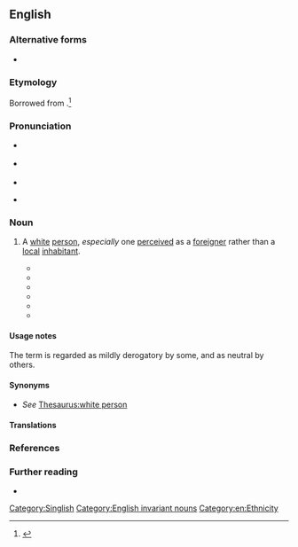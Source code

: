 ==English==
{{was wotd|2018|August|9}}

===Alternative forms===
* {{alter|en|angmoh|ang mo}}

===Etymology===
Borrowed from {{bor|en|nan|紅毛|tr=[[âng-mô]]|lit=red hair|t=person of Western descent}}.<ref>{{R:Oxford Dictionaries Online}}</ref>

===Pronunciation===
* {{a|RP}} {{IPA|/ˌaŋ ˈməʊ/|lang=en}}
* {{a|GA}} {{IPA|/ˌaŋ ˈmoʊ/|lang=en}}
* {{audio|en-us-ang moh.flac|Audio (GA)|lang=en}}
* {{a|Singapore}} {{IPA|/ˈɑŋ ˈmoʊ/|lang=en}}

===Noun===
{{en-noun|ang moh|s|head=ang moh}}

# {{lb|en|Singapore|Malaysia|informal|possibly|mildly|derogatory}} A [[white#Adjective|white]] [[person]], ''especially'' one [[perceive]]d as a [[foreigner]] rather than a [[local#Adjective|local]] [[inhabitant]]. {{defdate|from 19th c.}}
#* {{quote-book|author=Neil Humphreys|authorlink=Neil Humphreys|chapter=|title=Notes from an Even Smaller Island|location=Singapore|publisher=Times Books International|year=2001|isbn=978-981-232-176-3|title2=Notes from an Even Smaller Island: Singapore through a Young Brit’s Eyes|location2=Singapore|publisher2=[[w:Marshall Cavendish|Marshall Cavendish Editions]]|year2=2004 (2005 printing)|page2=208|pageurl2=https://books.google.com/books?id=S4Daxsb2SIoC&pg=PA208|isbn2=978-981-232-797-0|passage=Apart from skin colour, I have nothing in common with these Caucasians. To be honest, I have very little in common with the expatriates who live in Singapore either. For a start, most of the '''ang mohs''' that live here, particularly the ones from Britain, tend to come from the upper-middle classes.|lang=en}}
#* {{quote-book|author=Dawn Farnham|chapter=23|chapterurl=https://books.google.com/books?id=vbSJAAAAQBAJ&pg=PT77|title=The Red Thread: A Chinese Tale of Love and Fate in 1830s Singapore|series=The Straits Quartet|seriesvolume=1|location=Singapore|publisher={{w|Monsoon Books}}|year=2007|isbn=978-981-05-7567-0|passage=Zhen decided he liked Robert, although the Englishman smiled too much. Perhaps this was the '''''ang mo''''' way. In China, if a man smiled too much he was considered effeminate, but Zhen noticed that Baba Tan was completely at ease with them and laughed and smiled more in their company than when he was with the Chinese.}}
#* {{quote-book|author=Shirley Geok-lin Lim|authorlink=Shirley Geok-lin Lim|chapter=8|title=Joss and Gold|location=Singapore|publisher=[[w:Marshall Cavendish|Marshall Cavendish Editions]]|year=2010|page=254|pageurl=https://books.google.com/books?id=pSKJAAAAQBAJ&pg=PA254|isbn=978-981-4302-11-1|passage=Suyin recognized him immediately—the tall, uncomfortable-looking white man, the '''''ang moh''''' standing guard by the only unoccupied table in the cafe.}}
#* {{quote-book|author=Edmund M. Schirmer|chapter=Finding Home Again|title=When there were Tigers in Singapore: A Family Saga of the Japanese Occupation|location=Singapore|publisher=[[w:Marshall Cavendish|Marshall Cavendish Editions]]|year=2011|page=38|pageurl=https://books.google.com/books?id=lfuIAAAAQBAJ&pg=PA38|isbn=978-981-4398-17-6|passage=[H]e attracted the attention of a food vendor and pointed at a pot consisting of different cuts of meat stewed in a dark soy sauce broth, served with flat rice noodles on the side. The food vendors, or hawkers, smiled at each other beatifically while ladling out the hot soup and meat in a bowl. They were probably thinking something on the lines of, "The stupid '''''angmoh''''' doesn't know what he is about to eat!" '''''Angmoh''''', literally meaning "red hair," is the Hokkien Chinese collective term for Caucasians.}}
#* {{quote-journal|author=Wong Wei Han|quotee=Stephen Krempl|title=One bold move catapulted him to global stage: Man who heads his own HR consulting firm believes his willingness to stand out from the crowd and be counted was key to his success|url=http://www.straitstimes.com/business/one-bold-move-catapulted-him-to-global-stage|archiveurl=https://web.archive.org/web/20150901212302/http://www.straitstimes.com/business/one-bold-move-catapulted-him-to-global-stage|archivedate=1 September 2015|newspaper={{w|The Straits Times}}|location=Singapore|date=1 August 2015|passage=With my kind of career and background, I have the best of both worlds. You can't tell me I'm that '''ang moh''' (Caucasian) who doesn't understand. I'm the Asian who's been through the same challenges, and I would show you how to overcome them.}}
#* {{quote-book|author=Gwee Li Sui|authorlink=Gwee Li Sui|chapter=England|title=Spiaking Singlish: A Companion to how Singaporeans Communicate|location=Singapore|publisher=[[w:Marshall Cavendish|Marshall Cavendish Editions]]|year=2017|pages=67–68|pageurl=https://books.google.com/books?id=QOBBDwAAQBAJ&pg=PT67|isbn=978-981-4794-18-3|passage="'''Ang moh'''"  is still used today with an implicit sense of the cultural power '''ang mohs''' wield in postcolonial Singapore, whether we admit it anot.<!--not an error-->}}

====Usage notes====
The term is regarded as mildly derogatory by some, and as neutral by others.

====Synonyms====
* ''See'' [[Thesaurus:white person]]

====Translations====
{{trans-see|white person|white}}

===References===
<references />

===Further reading===
* {{pedia|ang mo}}

[[Category:Singlish]]
[[Category:English invariant nouns]]
[[Category:en:Ethnicity]]
